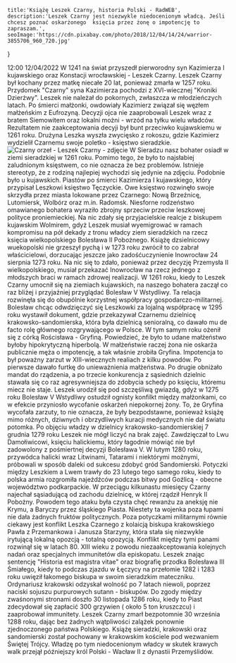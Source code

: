    title:'Książę Leszek Czarny, historia Polski - RadWEB',
    description:'Leszek Czarny jest niezwykle niedocenionym władcą. Jeśli chcesz poznać oskarżonego  księcia przez żonę o impotencję to zapraszam.',
    seoImage:'https://cdn.pixabay.com/photo/2018/12/04/14/24/warrior-3855706_960_720.jpg' 
}

<Title>Czarny orzeł - Leszek Czarny</Title>
<Date>12:00 12/04/2022</Date>
<Tags tags={[
    tagsObj.historia.name
]}></Tags>
<Excerpt>
W 1241 na świat przyszedł pierworodny syn Kazimierza I kujawskiego oraz Konstacji wrocławskiej - Leszek Czarny. Leszek Czarny był kochany przez matkę niecałe 20 lat, ponieważ zmarła w 1257 roku. Przydomek "Czarny" syna Kazimierza pochodzi z XVI-wiecznej "Kroniki Dzierżwy". Leszek nie należał do pokornych, zwłaszcza w młodzieńczych latach. Po śmierci małżonki, owdowiały Kazimierz związał się węzłem małżeńskim z Eufrozyną. Decyzji ojca nie zaaprobowali Leszek wraz z bratem Siemowitem oraz lokalni możni - wrzód na tyłku wielu władców. Rezultatem nie zaakceptowania decyji był bunt przeciwko kujawskiemu w 1261 roku. Drużyna Leszka wyszła zwycięsko z rokoszu, gdzie Kazimierz wydzielił Czarnemu swoje poletko - księstwo sieradzkie.
</Excerpt>
<Img 
isMain={true} 
path='https://cdn.pixabay.com/photo/2018/12/04/14/24/warrior-3855706_960_720.jpg' 
title='Czarny orzeł - Leszek Czarny - zdjęcie'
/>
<Content>
W Sieradzu nasz bohater osiadł w ziemi sieradzkiej w 1261 roku. Pomimo tego, że było to najsłabiej zaludnionym księstwem, co nie oznacza że bez problemów. Istnieje stereotyp, że z rodziną najlepiej wychodzi się jedynie na zdjęciu. Podobnie było u kujawskich. Piastów po śmierci Kazimierza I kujawskiego, który przypisał Leszkowi księstwo Tęczyckie. Owe księstwo rozwinęło swoje skrzydła przez miasta lokowane przez Czarnego: Nową Brzeźnicę, Lutomiersk, Wolbórz oraz m.in. Radomsk. Niesforne rodzeństwo omawianego bohatera wyraziło zbrojny sprzeciw przeciw leszkowej polityce proniemieckiej. Na nic zdały się przyjacielskie realcje z biskupem kujawskim Wolmirem, gdyż Leszek musiał wyemigrować w ramach kompromisu na pół dekady z tronu władcy ziem sieradzkich na rzecz księcia wielkopolskiego Bolesława II Pobożnego. Książę dzsielnicowy wuekopolski nie grzeszył pychą i w 1273 roku zwrócił to co zabrał właścicielowi, dorzucając jeszcze jako zadośćuczynienie Inowrocław 24 sierpnia 1273 roku. Na nic się to zdało, ponieważ przez decyzję Przemysła II wielkopolskiego, musiał przekazać Inowrocław na rzecz jednego z młodszych braci w ramach zdrowej realizacji.
</Content>
<Content>
W 1261 roku, kiedy to Leszek Czarny umocnił się na ziemiach kujawskich, na naszego bohatera zaczął co raz bliżej i przyjaźniej przyglądać Bolesław V Wstydliwy. Ta relacja rozwinęła się do obupólnie korzystnej współpracy gospodarczo-militarnej. Bolesław chcąc odwdzięczyć się Leszkowki za lojalną współpracę w 1295 roku wystawił dokument, gdzie przekazywał Czarnemu dzielnicę krakowsko-sandomierska, która była dzielnicą senioralną, co dawało mu de facto rolę głównego rozgrywającego w Polsce. W tym samym roku ożenił się z córką Rościsława - Gryfiną. Powiedzieć, że było to udane małżeństwo byłoby hipokrytyczną hiperbolą. W małżeństwie raczej żona nie oskarża publicznie męża o impotencję, a tak właśnie zrobiła Gryfina. Impotencja to był poważny zarzut w XIII-wiecznych realiach z kilku powodów. Po pierwsze dawało furtkę do unieważnienia małżeństwa. Po drugie obniżało mandat do rządzenia, a po trzecie konkurencja z sąsiednich dzielnic stawała się co raz agresywniejsza do zdobycia schedy po księciu, któremu miecz nie staje. Leszek urodził się pod szczęśliwą gwiazdą, gdyż w 1275 roku Bolesław V Wstydliwy ostudził ognisty konfilkt między małżonkami, co w efekcie przyniosło wycofanie oskarżeń niepokornej żony. To, że Gryfina wycofała zarzuty, to nie oznacza, że były bezpodstawne, ponieważ książę mimo różnych, dziwnych i obrzydliwych kuracji medycznych nie dał światu potomka.
</Content>
<Content>
Po objęciu władzy w dzielnicy krakowsko-sandomierskiej 7 grudnia 1279 roku Leszek nie mógł liczyć na brak zajęć. Zawdzięczał to Lwu Damołiwicowi, księciu halickiemu, który łagodnie mówiąć nie był zadowolony z pośmiertnej decyzji Bolesława V.  W lutym 1280 roku, przywódca halicki wraz Litwinami, Tatarami i niektórymi możnymi, próbowali w sposób daleki od sukcesu zdobyć gród Sandomierski. Potyczki między Leszkiem a Lwem trawły do 23 lutego tego samego roku, kiedy to polska armia rozgromiła najeźdźców podczas bitwy pod Goźlicą - obecne województwo podkarpackie. W przeciągu kilkunastu miesięcy Czarny najechał sąsiadującą od zachodu dzielnicę, w której rządził Henryk II Pobożny. Powodem tego ataku była czysta chęć rewanżu za aneksję nie Krymu, a Baryczy przez śląskiego Piasta. Niestety ta wojenka poza łupami nie dała żadnych fruktów politycznych.
</Content>
<Content>
Poza potyczkami militarnymi równie ciekawy jest konflikt Leszka Czarnego z kolaicją biskupa krakowskiego Pawła z Przemankowa i Janusza Starzyny, która stała się niezwykle irytującą lokalną opozcją - totalną opozycją. Konflikt między tymi panami rozwinął się w latach 80. XIII wieku z powodu niezaakceptowania kolejnych nadań oraz specjalnych immunitetów dla episkopatu. Leszek znając sentencję "Historia est magistra vitae" oraz biografię przodka Bolesława III Śmiałego, kiedy to podczas zjazdu w Łęczycy na przełomie 1282 i 1283 roku uwięził łakomego biskupa w swoim sieradzkim mateczniku. Ordynariusz krakowski odzyskał wolność po 7 latach niewoli, poprzez naciski sojuszu purpurowych sutann - biskupów. Do zgody między zwaśnonymi stronami doszło 30 listopada 1286 roku, kiedy to Piast zdecydował się zapłacić 300 grzywien ( około 5 ton kruszczcu) i zaaprobował immunitety. Leszek Czarny zmarł bezpotomnie 30 września 1288 roku, dając bez żadnych wątpliwości zalążek ponownie zjednoczonego państwa Polskiego.  Książę sieradzki, krakowski oraz sandomierski został pochowany w krakowskim kościele pod wezwaniem Świętej Trójcy. Władzę po tym niedocenionym władcy w skutek krawych walk przejął późniejszy król Polski - Wacław II z dynastii Przemyślidów.
</Content>
